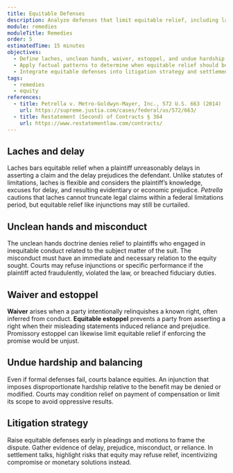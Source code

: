 ```yaml
---
title: Equitable Defenses
description: Analyze defenses that limit equitable relief, including laches, unclean hands, and estoppel.
module: remedies
moduleTitle: Remedies
order: 5
estimatedTime: 15 minutes
objectives:
  - Define laches, unclean hands, waiver, estoppel, and undue hardship.
  - Apply factual patterns to determine when equitable relief should be denied or conditioned.
  - Integrate equitable defenses into litigation strategy and settlement negotiations.
tags:
  - remedies
  - equity
references:
  - title: Petrella v. Metro-Goldwyn-Mayer, Inc., 572 U.S. 663 (2014)
    url: https://supreme.justia.com/cases/federal/us/572/663/
  - title: Restatement (Second) of Contracts § 364
    url: https://www.restatementlaw.com/contracts/
---
```

## Laches and delay

Laches bars equitable relief when a plaintiff unreasonably delays in asserting a claim and the delay prejudices the defendant. Unlike statutes of limitations, laches is flexible and considers the plaintiff’s knowledge, excuses for delay, and resulting evidentiary or economic prejudice. *Petrella* cautions that laches cannot truncate legal claims within a federal limitations period, but equitable relief like injunctions may still be curtailed.

## Unclean hands and misconduct

The unclean hands doctrine denies relief to plaintiffs who engaged in inequitable conduct related to the subject matter of the suit. The misconduct must have an immediate and necessary relation to the equity sought. Courts may refuse injunctions or specific performance if the plaintiff acted fraudulently, violated the law, or breached fiduciary duties.

## Waiver and estoppel

**Waiver** arises when a party intentionally relinquishes a known right, often inferred from conduct. **Equitable estoppel** prevents a party from asserting a right when their misleading statements induced reliance and prejudice. Promissory estoppel can likewise limit equitable relief if enforcing the promise would be unjust.

## Undue hardship and balancing

Even if formal defenses fail, courts balance equities. An injunction that imposes disproportionate hardship relative to the benefit may be denied or modified. Courts may condition relief on payment of compensation or limit its scope to avoid oppressive results.

## Litigation strategy

Raise equitable defenses early in pleadings and motions to frame the dispute. Gather evidence of delay, prejudice, misconduct, or reliance. In settlement talks, highlight risks that equity may refuse relief, incentivizing compromise or monetary solutions instead.
